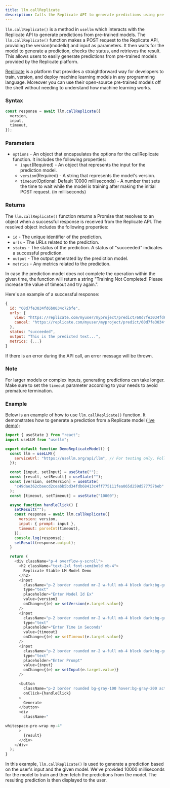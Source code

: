 ```yaml
---
title: llm.callReplicate
description: Calls the Replicate API to generate predictions using pre-trained models.
---
```


`llm.callReplicate()` is a method in `usellm` which interacts with the Replicate API to generate
predictions from pre-trained models. The `llm.callReplicate()` function makes a POST request to
the Replicate API, providing the version(modelId) and input as parameters. It then waits for the
model to generate a prediction, checks the status, and retrieves the result. This allows users to
easily generate predictions from pre-trained models provided by the Replicate platform.

[Replicate](https://replicate.com/) is a platform that provides a straightforward way for developers
to train, version, and deploy machine learning models in any programming language.
Moreover you can use their open-source pre-trained models off the shelf without needing to
understand how machine learning works.

### Syntax

```javascript
const response = await llm.callReplicate({
  version,
  input,
  timeout,
});
```

### Parameters

- `options` - An object that encapsulates the options for the callReplicate function. It includes the following properties:
  - `input`(Required) - An object that represents the input for the prediction model.
  - `version`(Required) - A string that represents the model's version.
  - `timeout`(Optional: Default 10000 milliseconds) - A number that sets the time to wait while the model is training after making
    the initial POST request. (in milliseconds)

### Returns

The `llm.callReplicate()` function returns a Promise that resolves to an object when a successful response is received from the Replicate API. The resolved object includes the following properties:

- `id` - The unique identifier of the prediction.
- `urls` - The URLs related to the prediction.
- `status` - The status of the prediction. A status of "succeeded" indicates a successful prediction.
- `output` - The output generated by the prediction model.
- `metrics` - Any metrics related to the prediction.

In case the prediction model does not complete the operation within the given time, the function will return a string
"Training Not Completed! Please increase the value of timeout and try again.".

Here's an example of a successful response:

```javascript
{
  id: "60d7fe3034fd6b0034c72bfe",
  urls: {
    view: "https://replicate.com/myuser/myproject/predict/60d7fe3034fd6b0034c72bfe",
    cancel: "https://replicate.com/myuser/myproject/predict/60d7fe3034fd6b0034c72bfe/cancel"
  },
  status: "succeeded",
  output: "This is the predicted text...",
  metrics: {...}
}
```

If there is an error during the API call, an error message will be thrown.

### Note

For larger models or complex inputs, generating predictions can take longer. Make sure to set
the `timeout` parameter according to your needs to avoid premature termination.

### Example

Below is an example of how to use `llm.callReplicate()` function.
It demonstrates how to generate a prediction from a Replicate model ([live demo](https://usellm.org/demo/demo-replicate-model)):

```javascript
import { useState } from "react";
import useLLM from "usellm";

export default function DemoReplicateModel() {
  const llm = useLLM({
    serviceUrl: "https://usellm.org/api/llm", // For testing only. Follow this guide to create your own service URL: https://usellm.org/docs/api-reference/create-llm-service
  });

  const [input, setInput] = useState("");
  const [result, setResult] = useState("");
  const [version, setVersion] = useState(
    "c49dae362cbaecd2ceabb5bd34fdb68413c4ff775111fea065d259d577757beb"
  );
  const [timeout, setTimeout] = useState("10000");

  async function handleClick() {
    setResult("");
    const response = await llm.callReplicate({
      version: version,
      input: { prompt: input },
      timeout: parseInt(timeout),
    });
    console.log(response);
    setResult(response.output);
  }

  return (
    <div className="p-4 overflow-y-scroll">
      <h2 className="text-2xl font-semibold mb-4">
        Replicate Stable LM Model Demo
      </h2>
      <input
        className="p-2 border rounded mr-2 w-full mb-4 block dark:bg-gray-900 dark:text-white"
        type="text"
        placeholder="Enter Model Id Ex"
        value={version}
        onChange={(e) => setVersion(e.target.value)}
      />
      <input
        className="p-2 border rounded mr-2 w-full mb-4 block dark:bg-gray-900 dark:text-white"
        type="text"
        placeholder="Enter Time in Seconds"
        value={timeout}
        onChange={(e) => setTimeout(e.target.value)}
      />
      <input
        className="p-2 border rounded mr-2 w-full mb-4 block dark:bg-gray-900 dark:text-white"
        type="text"
        placeholder="Enter Prompt"
        value={input}
        onChange={(e) => setInput(e.target.value)}
      />

      <button
        className="p-2 border rounded bg-gray-100 hover:bg-gray-200 active:bg-gray-300 dark:bg-white dark:text-black font-medium"
        onClick={handleClick}
      >
        Generate
      </button>
      <div
        className="

whitespace-pre-wrap my-4"
      >
        {result}
      </div>
    </div>
  );
}
```

In this example, `llm.callReplicate()` is used to generate a prediction based on the user's input and the given model.
We've provided 10000 milliseconds for the model to train and then fetch the predictions from the model.
The resulting prediction is then displayed to the user.
